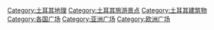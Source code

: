 [[Category:土耳其地理|Category:土耳其地理]]
[[Category:土耳其旅游景点|Category:土耳其旅游景点]]
[[Category:土耳其建筑物|Category:土耳其建筑物]]
[[Category:各国广场|Category:各国广场]]
[[Category:亚洲广场|Category:亚洲广场]]
[[Category:欧洲广场|Category:欧洲广场]]